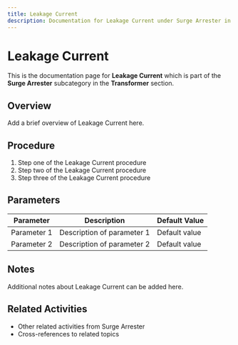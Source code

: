 ```yaml
---
title: Leakage Current
description: Documentation for Leakage Current under Surge Arrester in Transformer category
---
```


# Leakage Current

This is the documentation page for **Leakage Current** which is part of the **Surge Arrester** subcategory in the **Transformer** section.

## Overview

Add a brief overview of Leakage Current here.

## Procedure

1. Step one of the Leakage Current procedure
2. Step two of the Leakage Current procedure
3. Step three of the Leakage Current procedure

## Parameters

| Parameter | Description | Default Value |
|-----------|-------------|---------------|
| Parameter 1 | Description of parameter 1 | Default value |
| Parameter 2 | Description of parameter 2 | Default value |

## Notes

Additional notes about Leakage Current can be added here.

## Related Activities

- Other related activities from Surge Arrester
- Cross-references to related topics
